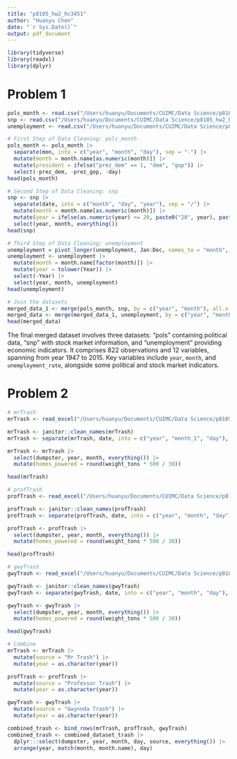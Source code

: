 ```yaml
---
title: "p8105_hw2_hc3451"
author: "Huanyu Chen"
date: "`r Sys.Date()`"
output: pdf_document
---
```


```r
library(tidyverse)
library(readxl)
library(dplyr)
```

# Problem 1
```r
pols_month <- read.csv("/Users/huanyu/Documents/CUIMC/Data Science/p8105_hw2_hc3451/pols-month.csv")
snp <- read.csv("/Users/huanyu/Documents/CUIMC/Data Science/p8105_hw2_hc3451/snp.csv")
unemployment <- read.csv("/Users/huanyu/Documents/CUIMC/Data Science/p8105_hw2_hc3451/unemployment.csv")

# First Step of Data Cleaning: pols_month
pols_month <- pols_month |>
  separate(mon, into = c("year", "month", "day"), sep = "-") |>
  mutate(month = month.name[as.numeric(month)]) |>
  mutate(president = ifelse("prez_dem" == 1, "dem", "gop")) |>
  select(-prez_dem, -prez_gop, -day)
head(pols_month)
```

```r
# Second Step of Data Cleaning: snp
snp <- snp |>
  separate(date, into = c("month", "day", "year"), sep = "/") |>
  mutate(month = month.name[as.numeric(month)]) |>
  mutate(year = ifelse(as.numeric(year) <= 20, paste0("20", year), paste0("19", year))) |>
  select(year, month, everything())
head(snp)
```

```r
# Third Step of Data Cleaning: unemployment
unemployment = pivot_longer(unemployment, Jan:Dec, names_to = "month", values_to = "unemployment")
unemployment <- unemployment |>
  mutate(month = month.name[factor(month)]) |>
  mutate(year = tolower(Year)) |>
  select(-Year) |>
  select(year, month, unemployment)
head(unemployment)
```

```r
# Join the datasets
merged_data_1 <- merge(pols_month, snp, by = c("year", "month"), all.x = TRUE)
merged_data <- merge(merged_data_1, unemployment, by = c("year", "month"), all.x = TRUE)
head(merged_data)
```

The final merged dataset involves three datasets: "pols" containing political data, "snp" with stock market information, and "unemployment" providing economic indicators. It comprises 822 observations and 12 variables, spanning from year 1947 to 2015. Key variables include `year`, `month`, and `unemployment_rate`, alongside some political and stock market indicators.

# Problem 2
```r
# mrTrash
mrTrash <- read_excel("/Users/huanyu/Documents/CUIMC/Data Science/p8105_hw2_hc3451/202207 Trash Wheel Collection Data.xlsx", sheet = "Mr. Trash Wheel", range = "A2:N549")

mrTrash <- janitor::clean_names(mrTrash)
mrTrash <- separate(mrTrash, date, into = c("year", "month_1", "day"), sep = "-")

mrTrash <- mrTrash |>
  select(dumpster, year, month, everything()) |>
  mutate(homes_powered = round(weight_tons * 500 / 30))

head(mrTrash)
```

```r
# profTrash
profTrash <- read_excel("/Users/huanyu/Documents/CUIMC/Data Science/p8105_hw2_hc3451/202207 Trash Wheel Collection Data.xlsx", sheet = "Professor Trash Wheel", range = "A2:M96")

profTrash <- janitor::clean_names(profTrash)
profTrash <- separate(profTrash, date, into = c("year", "month", "day"), sep = "-")

profTrash <- profTrash |>
  select(dumpster, year, month, everything()) |>
  mutate(homes_powered = round(weight_tons * 500 / 30))

head(profTrash)
```

```r
# gwyTrash
gwyTrash <- read_excel("/Users/huanyu/Documents/CUIMC/Data Science/p8105_hw2_hc3451/202207 Trash Wheel Collection Data.xlsx", sheet = "Gwynnda Trash Wheel", range = "A2:K108")

gwyTrash <- janitor::clean_names(gwyTrash)
gwyTrash <- separate(gwyTrash, date, into = c("year", "month", "day"), sep = "-")

gwyTrash <- gwyTrash |>
  select(dumpster, year, month, everything()) |>
  mutate(homes_powered = round(weight_tons * 500 / 30))

head(gwyTrash)
```

```r
# Combine
mrTrash <- mrTrash |>
  mutate(source = "Mr Trash") |>
  mutate(year = as.character(year))

profTrash <- profTrash |>
  mutate(source = "Professor Trash") |>
  mutate(year = as.character(year))

gwyTrash <- gwyTrash |>
  mutate(source = "Gwynnda Trash") |>
  mutate(year = as.character(year))

combined_trash <- bind_rows(mrTrash, profTrash, gwyTrash)
combined_trash <- combined_dataset_trash |>
  dplyr:::select(dumpster, year, month, day, source, everything()) |>
  arrange(year, match(month, month.name), day)
```


